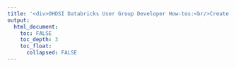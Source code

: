 ---
title: '<div>OHDSI Databricks User Group Developer How-tos:<br/>Create a Databricks Token</div>'
output:
  html_document:
    toc: FALSE
    toc_depth: 3
    toc_float:
      collapsed: FALSE
---

<p>

</p>